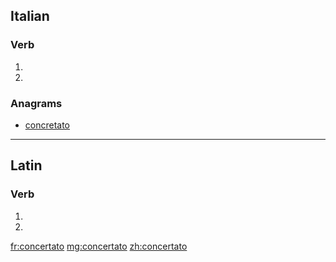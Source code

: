 ==Italian==

===Verb===
{{it-pp|concertat}}

# {{past participle of|[[concertare#Italian|concertare]]|lang=it}}
# {{past participle of|[[concertarsi#Italian|concertarsi]]|lang=it}}

===Anagrams===
* [[concretato#Italian|concretato]]

----

==Latin==

===Verb===
{{la-verb-form|concertātō}}

# {{conjugation of|concerto|concertō|2|s|fut|act|imp|lang=la}}
# {{conjugation of|concerto|concertō|3|s|fut|act|imp|lang=la}}
{{count page|[[Wiktionary:Page count]]}}

[[fr:concertato]]
[[mg:concertato]]
[[zh:concertato]]